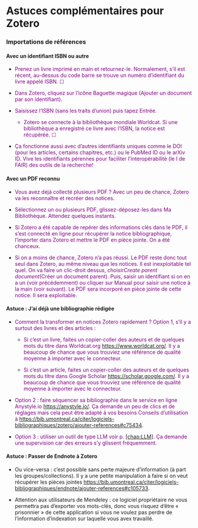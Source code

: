 # Astuces complémentaires pour Zotero {#sec-zoteroplus}

### Importations de références

#### Avec un identifiant ISBN ou autre

-   [Prenez un livre imprimé en main et retournez-le. Normalement, s'il est récent, au-dessus du code barre se trouve un numéro d'identifiant du livre appelé ISBN. ☐]{style="color: purple"}

-   [Dans Zotero, cliquez sur l'icône Baguette magique (Ajouter un document par son identifiant). ]{style="color: purple"}

-   [Saisissez l'ISBN (sans les traits d'union) puis tapez Entrée. ]{style="color: purple"}

    -   [Zotero se connecte à la bibliothèque mondiale Worldcat. Si une bibliothèque a enregistré ce livre avec l'ISBN, la notice est récupérée. ☐]{style="color: purple"}

-   [Ça fonctionne aussi avec d'autres identifiants uniques comme le DOI (pour les articles, certains chapitres, etc.) ou le PubMed ID ou le arXiv ID. Vive les identifiants pérennes pour faciliter l'interopérabilité (le I de FAIR) des outils de la recherche! ]{style="color: purple"}

#### Avec un PDF reconnu

-   [Vous avez déjà collecté plusieurs PDF ? Avec un peu de chance, Zotero va les reconnaître et recréer des notices. ]{style="color: purple"}

-   [Sélectionnez un ou plusieurs PDF, glissez-déposez-les dans Ma Bibliothèque. Attendez quelques instants.]{style="color: purple"}

-   [Si Zotero a été capable de repérer des informations clés dans le PDF, il s'est connecté en ligne pour récupérer la notice bibliographique, l'importer dans Zotero et mettre le PDF en pièce jointe. On a été chanceux.]{style="color: purple"}

-   [Si on a moins de chance, Zotero n'a pas réussi. Le PDF reste donc tout seul dans Zotero, au même niveau que les notices. Il est inexploitable tel quel. On va faire un clic-droit dessus, choisir ]{style="color: purple"}*[Create parent document]{style="color: purple"}*[ (Créer un document parent). Puis, saisir un identifiant si on en a un (voir précédemment) ou cliquer sur Manual pour saisir une notice à la main (voir suivant). Le PDF sera incorporé en pièce jointe de cette notice. Il sera exploitable.]{style="color: purple"}

#### Astuce : J'ai déjà une bibliographie rédigée 

-   [Comment la transformer en notices Zotero rapidement ? Option 1, s'il y a surtout des livres et des articles :]{style="color: purple"}

    -   [Si c'est un livre, faites un copier-coller des auteurs et de quelques mots du titre dans Worldcat.org]{style="color: purple"} [<https://www.worldcat.org/>]{style="color: purple"}[. Il y a beaucoup de chance que vous trouviez une référence de qualité moyenne à importer avec le connecteur.]{style="color: purple"}

    -   [Si c'est un article, faites un copier-coller des auteurs et de quelques mots du titre dans Google Scholar]{style="color: purple"} [<https://scholar.google.com/>]{style="color: purple"}[. Il y a beaucoup de chance que vous trouviez une référence de qualité moyenne à importer avec le connecteur.]{style="color: purple"}

-   [Option 2 : faire séquencer sa bibliographie dans le service en ligne Anystyle.io]{style="color: purple"} [<https://anystyle.io/>]{style="color: purple"}[. Ça demande un peu de clics et de réglages mais cela peut être adapté à vos besoins]{style="color: purple"} [Conseils d'utilisation à <https://bib.umontreal.ca/citer/logiciels-bibliographiques/zotero/ajouter-references#c75434>]{style="color: purple"}[. ]{style="color: purple"}

-   [Option 3 : utiliser un outil de type LLM]{style="color: purple"} [voir p. [\[chap:LLM\]](#chap:LLM){reference-type="ref" reference="chap:LLM"}]{style="color: purple"}[. Ça demande une supervision car des erreurs s'y glissent fréquemment. ]{style="color: purple"}

#### Astuce : Passer de Endnote à Zotero 

-   Ou vice-versa : c'est possible sans perte majeure d'information (à part les groupes/collections). Il y a une petite manipulation à faire si on veut récupérer les pièces jointes <https://bib.umontreal.ca/citer/logiciels-bibliographiques/endnote/ajouter-references#c105733>.

-   Attention aux utilisateurs de Mendeley : ce logiciel propriétaire ne vous permettra pas d'exporter vos mots-clés, donc vous risquez d'être « prisonnier » de cette application si vous ne voulez pas perdre de l'information d'indexation sur laquelle vous avex travaillé.
